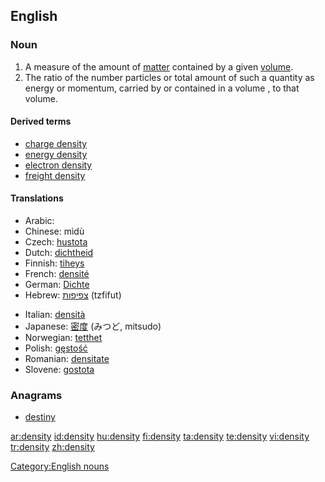 ==English==

===Noun===
{{en-noun|pl=densities}}

# A measure of the amount of [[matter]] contained by a given [[volume]].
# The ratio of the number particles or total amount of such a quantity as energy or momentum, carried by or contained in a volume , to that volume.

====Derived terms====
{{top}}
* [[charge density]]
* [[energy density]]
* [[electron density]]
* [[freight density]]
{{bottom}}

====Translations====
{{top}}
* Arabic: {{ARchar|[[كثافة]]}}
* Chinese: mìdù
* Czech: [[hustota]] {{f}}
* Dutch: [[dichtheid]]
* Finnish: [[tiheys]]
* French: [[densité]] {{f}}
* German: [[Dichte]]
* Hebrew: [[צפיפות]] (tzfifut) {{f}}
{{mid}}
* Italian: [[densità]] {{f}}
* Japanese: [[密度]] (みつど, mitsudo)
* Norwegian: [[tetthet]] {{f}}
* Polish: [[gęstość]] {{f}}
* Romanian: [[densitate]] {{f}}
* Slovene: [[gostota]] {{f}}
{{bottom}}

===Anagrams===
* [[destiny]]

[[Category:English nouns]]

[[ar:density]]
[[id:density]]
[[hu:density]]
[[fi:density]]
[[ta:density]]
[[te:density]]
[[vi:density]]
[[tr:density]]
[[zh:density]]